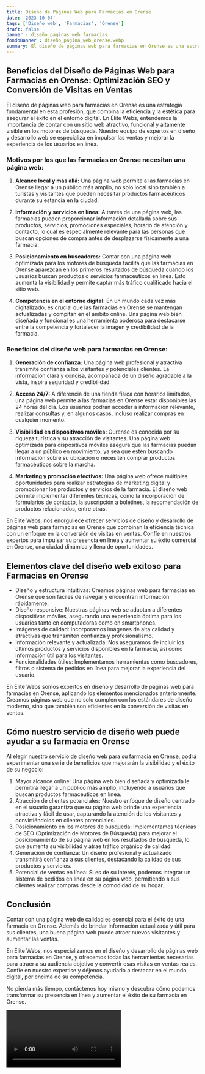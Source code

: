 ```yaml
---
title: Diseño de Páginas Web para Farmacias en Orense
date: '2023-10-04'
tags: ['Diseño web', 'Farmacias', 'Orense']
draft: false
banner : diseño_paginas_web_farmacias
fondoBanner : diseño_pagina_web_orense.webp
summary: El diseño de páginas web para farmacias en Orense es una estrategia fundamental en esta profesión, que combina la eficiencia y la estética para asegurar el éxito en el entorno digital. En Élite Webs, entendemos la importancia de contar con un sitio web atractivo, funcional y altamente visible en los motores de búsqueda. Nuestro equipo de expertos en diseño y desarrollo web se especializa en impulsar las ventas y mejorar la experiencia de los usuarios en línea.
---
```


## Beneficios del Diseño de Páginas Web para Farmacias en Orense: Optimización SEO y Conversión de Visitas en Ventas

El diseño de páginas web para farmacias en Orense es una estrategia fundamental en esta profesión, que combina la eficiencia y la estética para asegurar el éxito en el entorno digital. En Élite Webs, entendemos la importancia de contar con un sitio web atractivo, funcional y altamente visible en los motores de búsqueda. Nuestro equipo de expertos en diseño y desarrollo web se especializa en impulsar las ventas y mejorar la experiencia de los usuarios en línea.

### Motivos por los que las farmacias en Orense necesitan una página web:

1. **Alcance local y más allá:** Una página web permite a las farmacias en Orense llegar a un público más amplio, no solo local sino también a turistas y visitantes que pueden necesitar productos farmacéuticos durante su estancia en la ciudad.

2. **Información y servicios en línea:** A través de una página web, las farmacias pueden proporcionar información detallada sobre sus productos, servicios, promociones especiales, horario de atención y contacto, lo cual es especialmente relevante para las personas que buscan opciones de compra antes de desplazarse físicamente a una farmacia.

3. **Posicionamiento en buscadores:** Contar con una página web optimizada para los motores de búsqueda facilita que las farmacias en Orense aparezcan en los primeros resultados de búsqueda cuando los usuarios buscan productos o servicios farmacéuticos en línea. Esto aumenta la visibilidad y permite captar más tráfico cualificado hacia el sitio web.

4. **Competencia en el entorno digital:** En un mundo cada vez más digitalizado, es crucial que las farmacias en Orense se mantengan actualizadas y compitan en el ámbito online. Una página web bien diseñada y funcional es una herramienta poderosa para destacarse entre la competencia y fortalecer la imagen y credibilidad de la farmacia.

### Beneficios del diseño web para farmacias en Orense:

1. **Generación de confianza:** Una página web profesional y atractiva transmite confianza a los visitantes y potenciales clientes. La información clara y concisa, acompañada de un diseño agradable a la vista, inspira seguridad y credibilidad.

2. **Acceso 24/7:** A diferencia de una tienda física con horarios limitados, una página web permite a las farmacias en Orense estar disponibles las 24 horas del día. Los usuarios podrán acceder a información relevante, realizar consultas y, en algunos casos, incluso realizar compras en cualquier momento.

3. **Visibilidad en dispositivos móviles:** Ourense es conocida por su riqueza turística y su atracción de visitantes. Una página web optimizada para dispositivos móviles asegura que las farmacias puedan llegar a un público en movimiento, ya sea que estén buscando información sobre su ubicación o necesiten comprar productos farmacéuticos sobre la marcha.

4. **Marketing y promoción efectivos:** Una página web ofrece múltiples oportunidades para realizar estrategias de marketing digital y promocionar los productos y servicios de la farmacia. El diseño web permite implementar diferentes técnicas, como la incorporación de formularios de contacto, la suscripción a boletines, la recomendación de productos relacionados, entre otras.

En Élite Webs, nos enorgullece ofrecer servicios de diseño y desarrollo de páginas web para farmacias en Orense que combinan la eficiencia técnica con un enfoque en la conversión de visitas en ventas. Confíe en nuestros expertos para impulsar su presencia en línea y aumentar su éxito comercial en Orense, una ciudad dinámica y llena de oportunidades.

<GifSeo />

<Cta />

## Elementos clave del diseño web exitoso para Farmacias en Orense

- Diseño y estructura intuitivas: Creamos páginas web para farmacias en Orense que son fáciles de navegar y encuentran información rápidamente.
- Diseño responsive: Nuestras páginas web se adaptan a diferentes dispositivos móviles, asegurando una experiencia óptima para los usuarios tanto en computadoras como en smartphones.
- Imágenes de calidad: Incorporamos imágenes de alta calidad y atractivas que transmiten confianza y profesionalismo.
- Información relevante y actualizada: Nos aseguramos de incluir los últimos productos y servicios disponibles en la farmacia, así como información útil para los visitantes.
- Funcionalidades útiles: Implementamos herramientas como buscadores, filtros o sistema de pedidos en línea para mejorar la experiencia del usuario.

En Élite Webs somos expertos en diseño y desarrollo de páginas web para farmacias en Orense, aplicando los elementos mencionados anteriormente. Creamos páginas web que no solo cumplen con los estándares de diseño moderno, sino que también son eficientes en la conversión de visitas en ventas.

## Cómo nuestro servicio de diseño web puede ayudar a su farmacia en Orense

Al elegir nuestro servicio de diseño web para su farmacia en Orense, podrá experimentar una serie de beneficios que mejorarán la visibilidad y el éxito de su negocio:

1. Mayor alcance online: Una página web bien diseñada y optimizada le permitirá llegar a un público más amplio, incluyendo a usuarios que buscan productos farmacéuticos en línea.
2. Atracción de clientes potenciales: Nuestro enfoque de diseño centrado en el usuario garantiza que su página web brinde una experiencia atractiva y fácil de usar, capturando la atención de los visitantes y convirtiéndolos en clientes potenciales.
3. Posicionamiento en los motores de búsqueda: Implementamos técnicas de SEO (Optimización de Motores de Búsqueda) para mejorar el posicionamiento de su página web en los resultados de búsqueda, lo que aumenta su visibilidad y atrae tráfico orgánico de calidad.
4. Generación de confianza: Un diseño profesional y actualizado transmitirá confianza a sus clientes, destacando la calidad de sus productos y servicios.
5. Potencial de ventas en línea: Si es de su interés, podemos integrar un sistema de pedidos en línea en su página web, permitiendo a sus clientes realizar compras desde la comodidad de su hogar.

## Conclusión

Contar con una página web de calidad es esencial para el éxito de una farmacia en Orense. Además de brindar información actualizada y útil para sus clientes, una buena página web puede atraer nuevos visitantes y aumentar las ventas.

En Élite Webs, nos especializamos en el diseño y desarrollo de páginas web para farmacias en Orense, y ofrecemos todas las herramientas necesarias para atraer a su audiencia objetivo y convertir esas visitas en ventas reales. Confíe en nuestro expertise y déjenos ayudarlo a destacar en el mundo digital, por encima de su competencia.

No pierda más tiempo, contáctenos hoy mismo y descubra cómo podemos transformar su presencia en línea y aumentar el éxito de su farmacia en Orense.

<Video />

<CtaBot job='Farmacias' city='Orense'/>

<Gmaps query='Orense+españa+maps' />